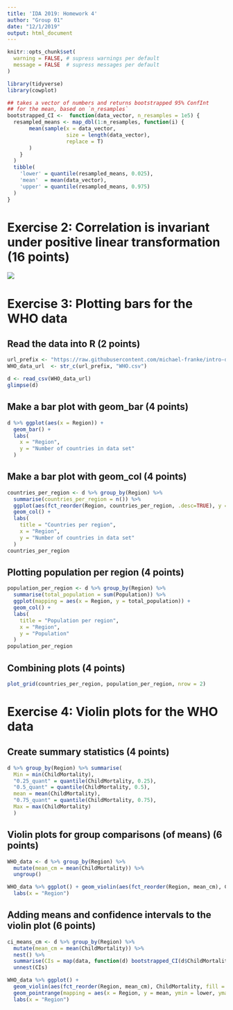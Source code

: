 ```yaml
---
title: 'IDA 2019: Homework 4'
author: "Group 01"
date: "12/1/2019"
output: html_document
---
```


```r
knitr::opts_chunk$set(
  warning = FALSE, # supress warnings per default 
  message = FALSE  # supress messages per default 
)
```

```r
library(tidyverse)
library(cowplot)
```

```r
## takes a vector of numbers and returns bootstrapped 95% ConfInt
## for the mean, based on `n_resamples`
bootstrapped_CI <-  function(data_vector, n_resamples = 1e5) {
  resampled_means <- map_dbl(1:n_resamples, function(i) {
       mean(sample(x = data_vector, 
                   size = length(data_vector), 
                   replace = T)
       )
    }
  )
  tibble(
    'lower' = quantile(resampled_means, 0.025),
    'mean'  = mean(data_vector),
    'upper' = quantile(resampled_means, 0.975)
  ) 
}
```

# Exercise 2: Correlation is invariant under positive linear transformation (16 points)

![](/Users/florian/Documents/Studium/Semester_3/Statistics and Data analysis/hw4-2.jpg)

# Exercise 3: Plotting bars for the WHO data
## Read the data into R (2 points)

```r
url_prefix <- "https://raw.githubusercontent.com/michael-franke/intro-data-analysis/master/data_sets/"
WHO_data_url  <- str_c(url_prefix, "WHO.csv")

d <- read_csv(WHO_data_url)
glimpse(d)
```

## Make a bar plot with geom_bar (4 points)

```r
d %>% ggplot(aes(x = Region)) + 
  geom_bar() +
  labs(
    x = "Region",
    y = "Number of countries in data set"
  )
```

## Make a bar plot with geom_col (4 points)

```r
countries_per_region <- d %>% group_by(Region) %>% 
  summarise(countries_per_region = n()) %>%
  ggplot(aes(fct_reorder(Region, countries_per_region, .desc=TRUE), y = countries_per_region)) + 
  geom_col() +
  labs(
    title = "Countries per region",
    x = "Region",
    y = "Number of countries in data set"
  )
countries_per_region
```

## Plotting population per region (4 points)

```r
population_per_region <- d %>% group_by(Region) %>% 
  summarise(total_population = sum(Population)) %>%
  ggplot(mapping = aes(x = Region, y = total_population)) + 
  geom_col() +
  labs(
    title = "Population per region",
    x = "Region",
    y = "Population"
  )
population_per_region
```

## Combining plots (4 points)

```r
plot_grid(countries_per_region, population_per_region, nrow = 2)
```

# Exercise 4: Violin plots for the WHO data
## Create summary statistics (4 points)

```r
d %>% group_by(Region) %>% summarise(
  Min = min(ChildMortality),
  "0.25_quant" = quantile(ChildMortality, 0.25),
  "0.5_quant" = quantile(ChildMortality, 0.5),
  mean = mean(ChildMortality),
  "0.75_quant" = quantile(ChildMortality, 0.75),
  Max = max(ChildMortality)
  )
```

## Violin plots for group comparisons (of means) (6 points)

```r
WHO_data <- d %>% group_by(Region) %>% 
  mutate(mean_cm = mean(ChildMortality)) %>% 
  ungroup()

WHO_data %>% ggplot() + geom_violin(aes(fct_reorder(Region, mean_cm), ChildMortality)) +
  labs(x = "Region")
```

## Adding means and confidence intervals to the violin plot (6 points)

```r
ci_means_cm <- d %>% group_by(Region) %>% 
  mutate(mean_cm = mean(ChildMortality)) %>%
  nest() %>% 
  summarise(CIs = map(data, function(d) bootstrapped_CI(d$ChildMortality))) %>%
  unnest(CIs)

WHO_data %>% ggplot() + 
  geom_violin(aes(fct_reorder(Region, mean_cm), ChildMortality, fill = Region), show.legend=FALSE) +
  geom_pointrange(mapping = aes(x = Region, y = mean, ymin = lower, ymax = upper), data = ci_means_cm) +
  labs(x = "Region")
```





